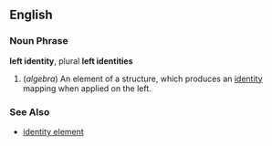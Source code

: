 ==English==

===Noun Phrase===
'''left identity''', plural '''left identities'''

# (''algebra'') An element of a structure, which produces an [[identity]] mapping when applied on the left.

===See Also===
*[[identity element]]